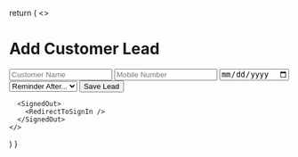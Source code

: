 
  return (
    <>
      <SignedIn>
        <div className="min-h-screen bg-gray-100 px-4 py-12 flex items-center justify-center">
          <div className="bg-white rounded-2xl shadow-lg max-w-md w-full p-8">
            <h1 className="text-2xl font-bold text-blue-700 mb-4">Add Customer Lead</h1>
            <form className="space-y-4">
              <input
                type="text"
                placeholder="Customer Name"
                className="w-full px-4 py-2 border rounded-md focus:outline-none focus:ring-2 focus:ring-blue-500"
              />
              <input
                type="tel"
                placeholder="Mobile Number"
                className="w-full px-4 py-2 border rounded-md focus:outline-none focus:ring-2 focus:ring-blue-500"
              />
              <input
                type="date"
                placeholder="Catalog Sent Date"
                className="w-full px-4 py-2 border rounded-md focus:outline-none focus:ring-2 focus:ring-blue-500"
              />
              <select className="w-full px-4 py-2 border rounded-md focus:outline-none focus:ring-2 focus:ring-blue-500">
                <option value="">Reminder After...</option>
                <option value="3">3 Days</option>
                <option value="5">5 Days</option>
                <option value="7">7 Days</option>
              </select>
              <button
                type="submit"
                className="w-full bg-blue-600 text-white py-2 rounded-md hover:bg-blue-700 transition"
              >
                Save Lead
              </button>
            </form>
          </div>
        </div>
      </SignedIn>

      <SignedOut>
        <RedirectToSignIn />
      </SignedOut>
    </>
  )
}
